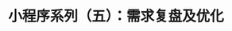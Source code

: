 ---
title: 小程序系列（五）：需求复盘及优化
description: 小程序系列（五）：需求复盘及优化
pubDate: '2024-8-27 05:00:00'
heroImage: '/封面图/战争中的鹿.jpeg'
---
